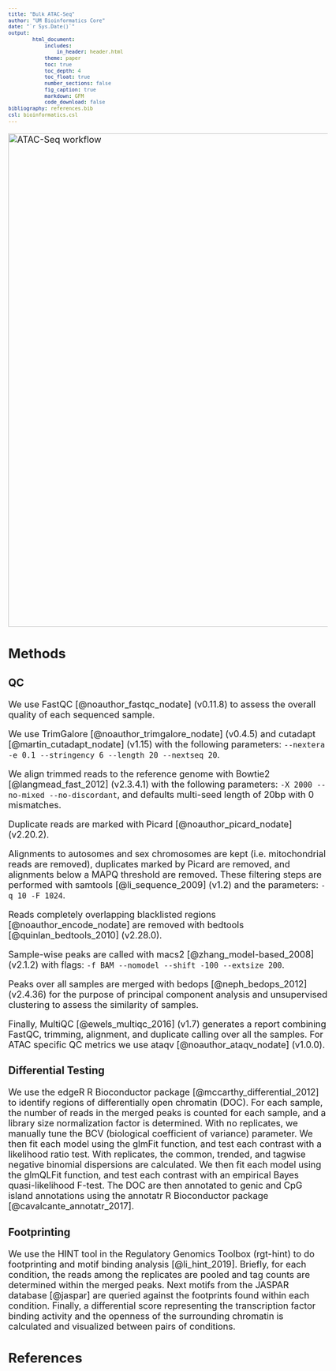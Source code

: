 ```yaml
---
title: "Bulk ATAC-Seq"
author: "UM Bioinformatics Core"
date: "`r Sys.Date()`"
output:
        html_document:
            includes:
                in_header: header.html
            theme: paper
            toc: true
            toc_depth: 4
            toc_float: true
            number_sections: false
            fig_caption: true
            markdown: GFM
            code_download: false
bibliography: references.bib
csl: bioinformatics.csl
---
```


<style type="text/css">
body, td {
   font-size: 18px;
}
code.r{
  font-size: 12px;
}
pre {
  font-size: 12px
}
</style>

<img src="images/Orochi_atac.png" alt="ATAC-Seq workflow" style="width: 1000px;"/>

## Methods

### QC

We use FastQC [@noauthor_fastqc_nodate] (v0.11.8) to assess the overall quality of each sequenced sample.

We use TrimGalore [@noauthor_trimgalore_nodate] (v0.4.5) and cutadapt [@martin_cutadapt_nodate] (v1.15) with the following parameters: `--nextera -e 0.1 --stringency 6 --length 20 --nextseq 20`.

We align trimmed reads to the reference genome with Bowtie2 [@langmead_fast_2012] (v2.3.4.1) with the following parameters: `-X 2000 --no-mixed --no-discordant`, and defaults multi-seed length of 20bp with 0 mismatches.

Duplicate reads are marked with Picard [@noauthor_picard_nodate] (v2.20.2).

Alignments to autosomes and sex chromosomes are kept (i.e. mitochondrial reads are removed), duplicates marked by Picard are removed, and alignments below a MAPQ threshold are removed. These filtering steps are performed with samtools [@li_sequence_2009] (v1.2) and the parameters: `-q 10 -F 1024`.

Reads completely overlapping blacklisted regions [@noauthor_encode_nodate] are removed with bedtools [@quinlan_bedtools_2010] (v2.28.0).

Sample-wise peaks are called with macs2 [@zhang_model-based_2008] (v2.1.2) with flags: `-f BAM --nomodel --shift -100 --extsize 200`.

Peaks over all samples are merged with bedops [@neph_bedops_2012] (v2.4.36) for the purpose of principal component analysis and unsupervised clustering to assess the similarity of samples.

Finally, MultiQC [@ewels_multiqc_2016] (v1.7) generates a report combining FastQC, trimming, alignment, and duplicate calling over all the samples. For ATAC specific QC metrics we use ataqv [@noauthor_ataqv_nodate] (v1.0.0).

### Differential Testing

We use the edgeR R Bioconductor package [@mccarthy_differential_2012] to identify regions of differentially open chromatin (DOC). For each sample, the number of reads in the merged peaks is counted for each sample, and a library size normalization factor is determined. With no replicates, we manually tune the BCV (biological coefficient of variance) parameter. We then fit each model using the glmFit function, and test each contrast with a likelihood ratio test. With replicates, the common, trended, and tagwise negative binomial dispersions are calculated. We then fit each model using the glmQLFit function, and test each contrast with an empirical Bayes quasi-likelihood F-test. The DOC are then annotated to genic and CpG island annotations using the annotatr R Bioconductor package [@cavalcante_annotatr_2017].

### Footprinting

We use the HINT tool in the Regulatory Genomics Toolbox (rgt-hint) to do footprinting and motif binding analysis [@li_hint_2019]. Briefly, for each condition, the reads among the replicates are pooled and tag counts are determined within the merged peaks. Next motifs from the JASPAR database [@jaspar] are queried against the footprints found within each condition. Finally, a differential score representing the transcription factor binding activity and the openness of the surrounding chromatin is calculated and visualized between pairs of conditions.

## References